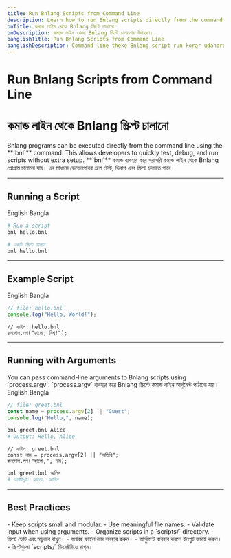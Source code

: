 ```yaml
---
title: Run Bnlang Scripts from Command Line
description: Learn how to run Bnlang scripts directly from the command line with examples in English, Bangla, and Banglish.
bnTitle: কমান্ড লাইন থেকে Bnlang স্ক্রিপ্ট চালানো
bnDescription: কমান্ড লাইন থেকে Bnlang স্ক্রিপ্ট চালানোর উদাহরণ।
banglishTitle: Run Bnlang Scripts from Command Line
banglishDescription: Command line theke Bnlang script run korar udahoron English, Bangla ar Banglish e.
---
```


# <I18nEnglish>Run Bnlang Scripts from Command Line</I18nEnglish>
# <I18nBangla>কমান্ড লাইন থেকে Bnlang স্ক্রিপ্ট চালানো</I18nBangla>


<I18nEnglish>
Bnlang programs can be executed directly from the command line using the **`bnl`** command.  
This allows developers to quickly test, debug, and run scripts without extra setup.
</I18nEnglish>

<I18nBangla>
**`bnl`** কমান্ড ব্যবহার করে সরাসরি কমান্ড লাইন থেকে Bnlang প্রোগ্রাম চালানো যায়।  
এর মাধ্যমে ডেভেলপাররা দ্রুত টেস্ট, ডিবাগ এবং স্ক্রিপ্ট চালাতে পারে।
</I18nBangla>



---

## Running a Script

<Tabs defaultValue="english" className="w-full">
  <TabsList>
    <TabsTrigger value="english">English</TabsTrigger>
    <TabsTrigger value="bangla">Bangla</TabsTrigger>
    
  </TabsList>

  <TabsContent value="english">

```sh
# Run a script
bnl hello.bnl
```
  </TabsContent>

  <TabsContent value="bangla">

```sh
# একটি স্ক্রিপ্ট চালান
bnl hello.bnl
```
  </TabsContent>

  
</Tabs>

---

## Example Script

<Tabs defaultValue="english" className="w-full">
  <TabsList>
    <TabsTrigger value="english">English</TabsTrigger>
    <TabsTrigger value="bangla">Bangla</TabsTrigger>
    
  </TabsList>

  <TabsContent value="english">

```js
// file: hello.bnl
console.log("Hello, World!");
```
  </TabsContent>

  <TabsContent value="bangla">

```bnl
// ফাইল: hello.bnl
কনসোল.লগ("হ্যালো, বিশ্ব!");
```
  </TabsContent>

  
</Tabs>

---

## Running with Arguments

<I18nEnglish>
You can pass command-line arguments to Bnlang scripts using `process.argv`.
</I18nEnglish>

<I18nBangla>
`process.argv` ব্যবহার করে Bnlang স্ক্রিপ্টে কমান্ড লাইন আর্গুমেন্ট পাঠানো যায়।
</I18nBangla>



<Tabs defaultValue="english" className="w-full">
  <TabsList>
    <TabsTrigger value="english">English</TabsTrigger>
    <TabsTrigger value="bangla">Bangla</TabsTrigger>
    
  </TabsList>

  <TabsContent value="english">

```js
// file: greet.bnl
const name = process.argv[2] || "Guest";
console.log("Hello,", name);
```

```sh
bnl greet.bnl Alice
# Output: Hello, Alice
```
  </TabsContent>

  <TabsContent value="bangla">

```bnl
// ফাইল: greet.bnl
const নাম = process.argv[2] || "অতিথি";
কনসোল.লগ("হ্যালো,", নাম);
```

```sh
bnl greet.bnl আলিস
# আউটপুট: হ্যালো, আলিস
```
  </TabsContent>

  
</Tabs>

---

## Best Practices

<I18nEnglish>
- Keep scripts small and modular.  
- Use meaningful file names.  
- Validate input when using arguments.  
- Organize scripts in a `scripts/` directory.
</I18nEnglish>

<I18nBangla>
- স্ক্রিপ্ট ছোট এবং মডুলার রাখুন।  
- অর্থবহ ফাইল নাম ব্যবহার করুন।  
- আর্গুমেন্ট ব্যবহার করলে ইনপুট যাচাই করুন।  
- স্ক্রিপ্টগুলো `scripts/` ডিরেক্টরিতে রাখুন।
</I18nBangla>


